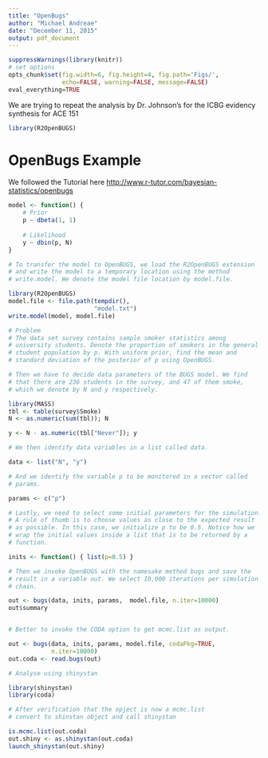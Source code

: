 ```yaml
---
title: "OpenBugs"
author: "Michael Andreae"
date: "December 11, 2015"
output: pdf_document
---
```


```r
suppressWarnings(library(knitr))
# set options
opts_chunk$set(fig.width=6, fig.height=4, fig.path='Figs/',
               echo=FALSE, warning=FALSE, message=FALSE)
eval_everything=TRUE
```


We are trying to repeat the analysis by Dr. Johnson's for the ICBG evidency synthesis for ACE 151

```r
library(R2OpenBUGS)
```

# OpenBugs Example

We followed the Tutorial here <http://www.r-tutor.com/bayesian-statistics/openbugs>

```r

model <- function() { 
    # Prior 
    p ~ dbeta(1, 1) 
 
    # Likelihood 
    y ~ dbin(p, N) 
}

# To transfer the model to OpenBUGS, we load the R2OpenBUGS extension
# and write the model to a temporary location using the method
# write.model. We denote the model file location by model.file.

library(R2OpenBUGS) 
model.file <- file.path(tempdir(), 
                        "model.txt") 
write.model(model, model.file)

# Problem
# The data set survey contains sample smoker statistics among
# university students. Denote the proportion of smokers in the general
# student population by p. With uniform prior, find the mean and
# standard deviation of the posterior of p using OpenBUGS.

# Then we have to decide data parameters of the BUGS model. We find
# that there are 236 students in the survey, and 47 of them smoke,
# which we denote by N and y respectively.

library(MASS) 
tbl <- table(survey$Smoke) 
N <- as.numeric(sum(tbl)); N 

y <- N - as.numeric(tbl["Never"]); y 

# We then identify data variables in a list called data.

data <- list("N", "y")

# And we identify the variable p to be monitored in a vector called
# params.

params <- c("p")

# Lastly, we need to select some initial parameters for the simulation.
# A rule of thumb is to choose values as close to the expected result
# as possible. In this case, we initialize p to be 0.5. Notice how we
# wrap the initial values inside a list that is to be returned by a
# function.

inits <- function() { list(p=0.5) }

# Then we invoke OpenBUGS with the namesake method bugs and save the
# result in a variable out. We select 10,000 iterations per simulation
# chain.

out <- bugs(data, inits, params,  model.file, n.iter=10000)
out$summary


# Better to invoke the CODA option to get mcmc.list as output.

out <- bugs(data, inits, params, model.file, codaPkg=TRUE,
            n.iter=10000) 
out.coda <- read.bugs(out) 

# Analyse using shinystan

library(shinystan)
library(coda)

# After verification that the opject is now a mcmc.list
# convert to shinstan object and call shinystan

is.mcmc.list(out.coda)
out.shiny <- as.shinystan(out.coda)
launch_shinystan(out.shiny)
```